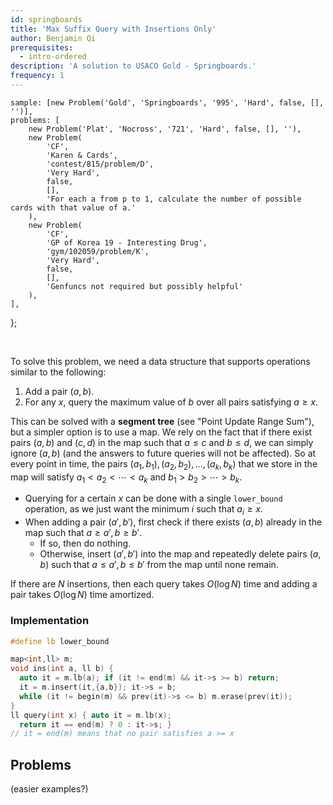 ```yaml
---
id: springboards
title: 'Max Suffix Query with Insertions Only'
author: Benjamin Qi
prerequisites:
  - intro-ordered
description: 'A solution to USACO Gold - Springboards.'
frequency: 1
---
```



	sample: [new Problem('Gold', 'Springboards', '995', 'Hard', false, [], '')],
	problems: [
		new Problem('Plat', 'Nocross', '721', 'Hard', false, [], ''),
		new Problem(
			'CF',
			'Karen & Cards',
			'contest/815/problem/D',
			'Very Hard',
			false,
			[],
			'For each a from p to 1, calculate the number of possible cards with that value of a.'
		),
		new Problem(
			'CF',
			'GP of Korea 19 - Interesting Drug',
			'gym/102059/problem/K',
			'Very Hard',
			false,
			[],
			'Genfuncs not required but possibly helpful'
		),
	],
};

<Problems problems={problems.sample} />

<br />

To solve this problem, we need a data structure that supports operations similar to the following:

1. Add a pair $(a,b)$.
2. For any $x$, query the maximum value of $b$ over all pairs satisfying $a\ge x$.

This can be solved with a **segment tree** (see "Point Update Range Sum"), but a simpler option is to use a map. We rely on the fact that if there exist pairs $(a,b)$ and $(c,d)$ in the map such that $a\le c$ and $b\le d$, we can simply ignore $(a,b)$ (and the answers to future queries will not be affected). So at every point in time, the pairs $(a_1,b_1),(a_2,b_2),\ldots,(a_k,b_k)$ that we store in the map will satisfy $a_1 < a_2 < \cdots < a_k$ and $b_1 > b_2 > \cdots > b_k$.

- Querying for a certain $x$ can be done with a single `lower_bound` operation, as we just want the minimum $i$ such that $a_i\ge x$.
- When adding a pair $(a',b')$, first check if there exists $(a,b)$ already in the map such that $a\ge a', b\ge b'$.
  - If so, then do nothing.
  - Otherwise, insert $(a',b')$ into the map and repeatedly delete pairs $(a,b)$ such that $a\le a', b\le b'$ from the map until none remain.

If there are $N$ insertions, then each query takes $O(\log N)$ time and adding a pair takes $O(\log N)$ time amortized.

### Implementation

<LanguageSection>

<CPPSection>

```cpp
#define lb lower_bound

map<int,ll> m;
void ins(int a, ll b) {
  auto it = m.lb(a); if (it != end(m) && it->s >= b) return;
  it = m.insert(it,{a,b}); it->s = b;
  while (it != begin(m) && prev(it)->s <= b) m.erase(prev(it));
}
ll query(int x) { auto it = m.lb(x);
  return it == end(m) ? 0 : it->s; }
// it = end(m) means that no pair satisfies a >= x
```

</CPPSection>

</LanguageSection>

## Problems

(easier examples?)

<IncompleteSection />

<Problems problems={problems.problems} />
